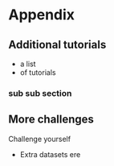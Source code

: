 # Appendix

## Additional tutorials

- a list
- of tutorials

### sub sub section

## More challenges

Challenge yourself 

- Extra datasets ere


<!--


```r
knitr::kable(
  head(iris, 20), caption = 'Here is a nice table!',
  booktabs = TRUE
)
```

Reference a figure by its code chunk label with the `fig:` prefix, e.g., see Figure \@ref(fig:nice-fig). Similarly, you can reference tables generated from `knitr::kable()`, e.g., see Table \@ref(tab:nice-tab).
-->

